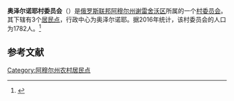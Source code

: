 {{Infobox Settlement
| official_name = 奥泽尔诺耶村委员会
| native_name = Озёрненский сельсовет
| settlement_type = [[村委员会|村委员会]]
| subdivision_type = [[国家|国家]]
| subdivision_type1 = [[俄罗斯行政区划|州]]
| subdivision_type2 = [[区_(苏联)|区]]
| subdivision_name = {{RUS}}
| subdivision_name1 = [[阿穆尔州|阿穆尔州]]
| subdivision_name2 = [[谢雷舍沃区|谢雷舍沃区]]
| seat_type = 行政中心
| seat = 奥泽尔诺耶
| population_as_of=2016
| population_footnotes = <ref name=amurstat />
| population_total = 1782
| coordinates_display = inline,title
| latd = 51 | latm = 14 | lats = 50 | latNS = N
| longd = 128 | longm = 16 | longs = 05 | longEW = E
| timezone = [[雅库茨克时间|MSK+6]]
| utc_offset = +9
| blank_name = [[俄罗斯市政土地区划代码|OKTMO编码]]
| blank_info = [http://classif.spb.ru/classificators/view/tma.php?st=A&kr=1&kod=10647440 10647440]
}}
'''奥泽尔诺耶村委员会'''（{{lang-ru|Озёрненский сельсовет}}）是[[俄罗斯联邦|俄罗斯联邦]][[阿穆尔州|阿穆尔州]][[谢雷舍沃区|谢雷舍沃区]]所属的一个[[村委员会|村委员会]]。其下辖有3个[[居民点|居民点]]，行政中心为奥泽尔诺耶。据2016年统计，该村委员会的人口为1782人。<ref name=amurstat>{{cite web |url=http://amurstat.gks.ru/wps/wcm/connect/rosstat_ts/amurstat/resources/d600c10043769f3eb9effbdd898fc419/07_1_4.htm |title=Оценка численности населения по городским округам, муниципальным районам, городским и сельским поселениям Амурской области на 1 января 2016 года |language=ru |accessdate=2016-04-21 |archiveurl=https://www.webcitation.org/6gvsqa6qi?url=http://amurstat.gks.ru/wps/wcm/connect/rosstat_ts/amurstat/resources/d600c10043769f3eb9effbdd898fc419/07_1_4.htm |archivedate=2016-04-21 |deadurl=yes }}</ref>

== 参考文献 ==
{{reflist}}

{{Russia-stub}}

[[Category:阿穆尔州农村居民点|Category:阿穆尔州农村居民点]]